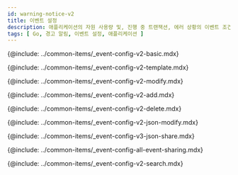 ```yaml
---
id: warning-notice-v2
title: 이벤트 설정
description: 애플리케이션의 자원 사용량 및, 진행 중 트랜잭션, 에러 상황의 이벤트 조건을 통해 경고 알림을 보냅니다.
tags: [ Go, 경고 알림, 이벤트 설정, 애플리케이션 ]
---
```


{@include: ../common-items/_event-config-v2-basic.mdx} 

<!--기본 이벤트 템플릿-->
{@include: ../common-items/_event-config-v2-template.mdx} 

<!--이벤트 수정하기-->
{@include: ../common-items/_event-config-v2-modify.mdx}

<!--이벤트 추가하기-->
{@include: ../common-items/_event-config-v2-add.mdx}

<!--이벤트 삭제하기-->
{@include: ../common-items/_event-config-v2-delete.mdx}

<!--JSON 형식으로 수정하기-->
{@include: ../common-items/_event-config-v2-json-modify.mdx}

<!--JSON 파일로 공유하기-->
{@include: ../common-items/_event-config-v3-json-share.mdx} 

<!--모든 이벤트 공유하기-->
{@include: ../common-items/_event-config-all-event-sharing.mdx} 

<!--이벤트 검색하기-->
{@include: ../common-items/_event-config-v2-search.mdx} 